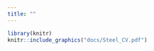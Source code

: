 ```yaml
---
title: ""
---
```



```r
library(knitr)
knitr::include_graphics("docs/Steel_CV.pdf")
```
